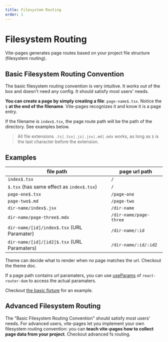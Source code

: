 ```yaml
---
title: Filesystem Routing
order: 1
---
```



# Filesystem Routing

Vite-pages generates page routes based on your project file structure (filesystem routing).

## Basic Filesystem Routing Convention

The basic filesystem routing convention is very intuitive. It works out of the box and doesn't need any config. It should satisfy most users' needs.

**You can create a page by simply creating a file**: `page-name$.tsx`. Notice the `$` **at the end of the filename**. Vite-pages recognizes it and know it is a page entry.

If the filename is `index$.tsx`, the page route path will be the path of the directory. See examples below.

> All file extensions `.ts|.tsx|.js|.jsx|.md|.mdx` works, as long as `$` is the last character before the extension.

## Examples

| file path                                   | page url path          |
| ------------------------------------------- | ---------------------- |
| `index$.tsx`                                | `/`                    |
| `$.tsx` (has same effect as `index$.tsx`)   | `/`                    |
| `page-one$.tsx`                             | `/page-one`            |
| `page-two$.md`                              | `/page-two`            |
| `dir-name/index$.jsx`                       | `/dir-name`            |
| `dir-name/page-three$.mdx`                  | `/dir-name/page-three` |
| `dir-name/[id]/index$.tsx` (URL Paramater)  | `/dir-name/:id`        |
| `dir-name/[id]/[id2]$.tsx` (URL Paramaters) | `/dir-name/:id/:id2`   |

Theme can decide what to render when no page matches the url. Checkout <Link to="/theme-customization">the theme doc</Link>.

If a page path contains url paramaters, you can use [useParams](https://reactrouter.com/web/example/url-params) of `react-router-dom` to access the actual paramaters.

Checkout [the basic fixture](https://github.com/vitejs/vite-plugin-react-pages/tree/master/packages/playground/basic/pages) for an example.

## Advanced Filesystem Routing

The "Basic Filesystem Routing Convention" should satisfy most users' needs. For advanced users, vite-pages let you implement your own filesystem routing convention: you can **teach vite-pages how to collect page data from your project**. Checkout <Link to="/advanced-fs-routing">advanced fs routing</Link>.
